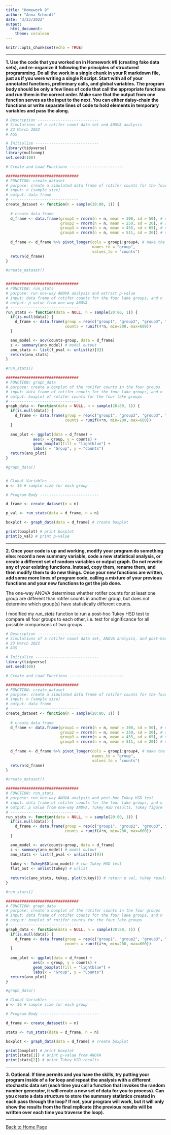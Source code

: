 ```yaml
---
title: "Homework 9"
author: "Anna Schmidt"
date: "3/23/2022"
output: 
  html_document: 
    theme: cerulean
---
```


```r
knitr::opts_chunk$set(echo = TRUE)
```

___
**1. Use the code that you worked on in Homework #8 (creating fake data sets), and re-organize it following the principles of structured programming. Do all the work in a single chunk in your R markdown file, just as if you were writing a single R script. Start with all of your annotated functions, preliminary calls, and global variables. The program body should be only a few lines of code that call the appropriate functions and run them in the correct order. Make sure that the output from one function serves as the input to the next. You can either daisy-chain the functions or write separate lines of code to hold elements in temporary variables and pass the along.**

```r
# Description ---------------------------
# Simulations of a rotifer count data set and ANOVA analysis
# 23 March 2022
# AGS

# Initialize ----------------------------
library(tidyverse)
library(multcomp)
set.seed(100)

# Create and Load Functions ------------------------

################################
# FUNCTION: create_dataset
# purpose: create a simulated data frame of rotifer counts for the four lake groups
# input: n (sample size)
# output: data frame
# ------------------------------
create_dataset <- function(n = sample(20:80, 1)) {
  
  # create data frame
  d_frame <- data.frame(group1 = rnorm(n = n, mean = 300, sd = 50), # simulate count data, group 1
                        group2 = rnorm(n = n, mean = 250, sd = 20), # simulate count data, group 2
                        group3 = rnorm(n = n, mean = 455, sd = 65), # simulate count data, group 3
                        group4 = rnorm(n = n, mean = 511, sd = 20)) # simulate count data, group 4
  
  d_frame <- d_frame %>% pivot_longer(cols = group1:group4, # make the data frame longer
                                      names_to = "group",
                                      values_to = "counts")
  return(d_frame)
}

#create_dataset()


################################
# FUNCTION: run_stats
# purpose: run one-way ANOVA analysis and extract p-value
# input: data frame of rotifer counts for the four lake groups, and n
# output: p value from one-way ANOVA
# ------------------------------
run_stats <- function(data = NULL, n = sample(20:80, 1)) {
  if(is.null(data)) {
    d_frame <- data.frame(group = rep(c("group1", "group2", "group3", "group4"), each = n), 
                          counts = runif(4*n, min=200, max=600))
  }

  ano_model <- aov(counts~group, data = d_frame)
  z <- summary(ano_model) # model output
  ano_stats <- list(f_pval <- unlist(z)[9])
  return(ano_stats)
}

#run_stats()

################################
# FUNCTION: graph_data
# purpose: create a boxplot of the rotifer counts in the four groups
# input: data frame of rotifer counts for the four lake groups, and n
# output: boxplot of rotifer counts for the four lake groups
# ------------------------------
graph_data <- function(data = NULL, n = sample(20:80, 1)) {
  if(is.null(data)) {
    d_frame <- data.frame(group = rep(c("group1", "group2", "group3", "group4"), each = n), 
                          counts = runif(4*n, min=200, max=600))
  }
  
  ano_plot <- ggplot(data = d_frame) +
            aes(x = group, y = counts) +
            geom_boxplot(fill = "lightblue") +
            labs(x = "Group", y = "Counts")
  return(ano_plot)
}

#graph_data()


# Global Variables ----------------------
n <- 36 # sample size for each group

# Program Body --------------------------

d_frame <- create_dataset(n = n)

p_val <- run_stats(data = d_frame, n = n)

boxplot <- graph_data(data = d_frame) # create boxplot

print(boxplot) # print boxplot
print(p_val) # print p-value
```

___
**2. Once your code is up and working, modify your program do something else: record a new summary variable, code a new statistical analysis, or create a different set of random variables or output graph. Do not rewrite any of your existing functions. Instead, copy them, rename them, and then modify them to do new things. Once your new functions are written, add some more lines of program code, calling a mixture of your previous functions and your new functions to get the job done.**

The one-way ANOVA determines whether rotifer counts for at least one group are different than rotifer counts in another group, but does not determine which group(s) have statistically different counts. 

I modified my *run_stats* function to run a post-hoc Tukey HSD test to compare all four groups to each other, i.e. test for significance for all possible comparisons of two groups.


```r
# Description ---------------------------
# Simulations of a rotifer count data set, ANOVA analysis, and post-hoc tests
# 23 March 2022
# AGS

# Initialize ----------------------------
library(tidyverse)
set.seed(100)

# Create and Load Functions ------------------------

################################
# FUNCTION: create_dataset
# purpose: create a simulated data frame of rotifer counts for the four lake groups
# input: n (sample size)
# output: data frame
# ------------------------------
create_dataset <- function(n = sample(20:80, 1)) {
  
  # create data frame
  d_frame <- data.frame(group1 = rnorm(n = n, mean = 300, sd = 50), # simulate count data, group 1
                        group2 = rnorm(n = n, mean = 250, sd = 20), # simulate count data, group 2
                        group3 = rnorm(n = n, mean = 455, sd = 65), # simulate count data, group 3
                        group4 = rnorm(n = n, mean = 511, sd = 20)) # simulate count data, group 4
  
  d_frame <- d_frame %>% pivot_longer(cols = group1:group4, # make the data frame longer
                                      names_to = "group",
                                      values_to = "counts")
  return(d_frame)
}

#create_dataset()

################################
# FUNCTION: run_stats
# purpose: run one-way ANOVA analysis and post-hoc Tukey HSD test
# input: data frame of rotifer counts for the four lake groups, and n
# output: p value from one-way ANOVA, Tukey HSD results, Tukey figure
# ------------------------------
run_stats <- function(data = NULL, n = sample(20:80, 1)) {
  if(is.null(data)) {
    d_frame <- data.frame(group = rep(c("group1", "group2", "group3", "group4"), each = n), 
                          counts = runif(4*n, min=200, max=600))
  }

  ano_model <- aov(counts~group, data = d_frame)
  z <- summary(ano_model) # model output
  ano_stats <- list(f_pval <- unlist(z)[9])
  
  tukey <- TukeyHSD(ano_model) # run Tukey HSD test
  flat_out <- unlist(tukey) # unlist
  
  return(c(ano_stats, tukey, plot(tukey))) # return p val, tukey results, and tukey figure
}

#run_stats()

################################
# FUNCTION: graph_data
# purpose: create a boxplot of the rotifer counts in the four groups
# input: data frame of rotifer counts for the four lake groups, and n
# output: boxplot of rotifer counts for the four lake groups
# ------------------------------
graph_data <- function(data = NULL, n = sample(20:80, 1)) {
  if(is.null(data)) {
    d_frame <- data.frame(group = rep(c("group1", "group2", "group3", "group4"), each = n), 
                          counts = runif(4*n, min=200, max=600))
  }
  
  ano_plot <- ggplot(data = d_frame) +
            aes(x = group, y = counts) +
            geom_boxplot(fill = "lightblue") +
            labs(x = "Group", y = "Counts")
  return(ano_plot)
}

#graph_data()

# Global Variables ----------------------
n <- 36 # sample size for each group

# Program Body --------------------------

d_frame <- create_dataset(n = n)

stats <- run_stats(data = d_frame, n = n)

boxplot <- graph_data(data = d_frame) # create boxplot

print(boxplot) # print boxplot
print(stats[1]) # print p-value from ANOVA
print(stats[2]) # print Tukey HSD results

```

___
**3. Optional. If time permits and you have the skills, try putting your program inside of a for loop and repeat the analysis with a different stochastic data set (each time you call a function that invokes the random number generator, it will create a new set of data for you to process). Can you create a data structure to store the summary statistics created in each pass through the loop? If not, your program will work, but it will only show the results from the final replicate (the previous results will be written over each time you traverse the loop).**

___
[Back to Home Page](index.html)